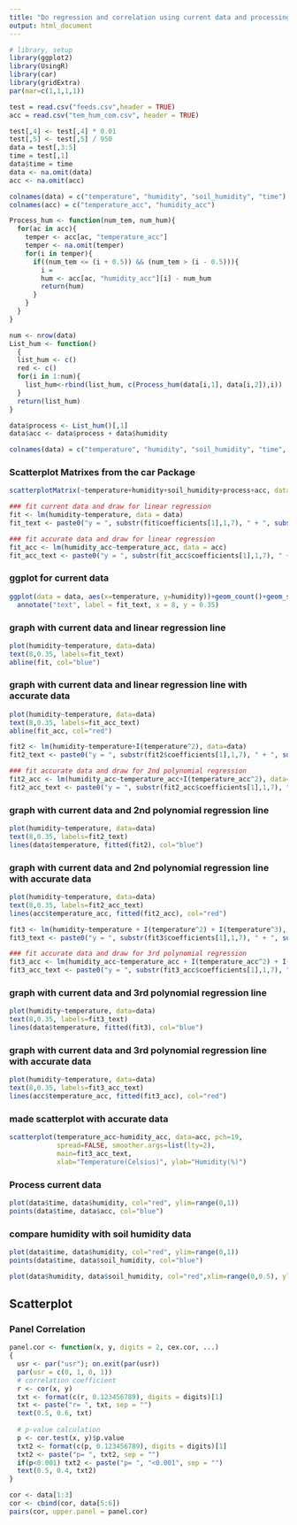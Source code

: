 ```yaml
---
title: "Do regression and correlation using current data and processing using accurate data"
output: html_document
---
```


```r
# library, setup
library(ggplot2)
library(UsingR)
library(car)
library(gridExtra)
par(mar=c(1,1,1,1))
```

```r
test = read.csv("feeds.csv",header = TRUE)
acc = read.csv("tem_hum_com.csv", header = TRUE)

test[,4] <- test[,4] * 0.01
test[,5] <- test[,5] / 950
data = test[,3:5]
time = test[,1]
data$time = time
data <- na.omit(data)
acc <- na.omit(acc)

colnames(data) = c("temperature", "humidity", "soil_humidity", "time")
colnames(acc) = c("temperature_acc", "humidity_acc")
```

```r
Process_hum <- function(num_tem, num_hum){
  for(ac in acc){
    temper <- acc[ac, "temperature_acc"]
    temper <- na.omit(temper)
    for(i in temper){
      if((num_tem <= (i + 0.5)) && (num_tem > (i - 0.5))){
        i = 
        hum <- acc[ac, "humidity_acc"][i] - num_hum
        return(hum)
      }
    }
  }
}

num <- nrow(data)
List_hum <- function()
  {
  list_hum <- c()
  red <- c()
  for(i in 1:num){
    list_hum<-rbind(list_hum, c(Process_hum(data[i,1], data[i,2]),i))
  }
  return(list_hum)
}

data$process <- List_hum()[,1]
data$acc <- data$process + data$humidity

colnames(data) = c("temperature", "humidity", "soil_humidity", "time", "process", "acc")
```

### Scatterplot Matrixes from the car Package
```r
scatterplotMatrix(~temperature+humidity+soil_humidity+process+acc, data=data, main="Three Cylinder Options")
```

```r
### fit current data and draw for linear regression
fit <- lm(humidity~temperature, data = data)
fit_text <- paste0("y = ", substr(fit$coefficients[1],1,7), " + ", substr(fit$coefficients[2],1,7), "x")

### fit accurate data and draw for linear regression
fit_acc <- lm(humidity_acc~temperature_acc, data = acc)
fit_acc_text <- paste0("y = ", substr(fit_acc$coefficients[1],1,7), " + ", substr(fit_acc$coefficients[2],1,7), "x")
```

### ggplot for current data
```r
ggplot(data = data, aes(x=temperature, y=humidity))+geom_count()+geom_smooth(method="lm") + 
  annotate("text", label = fit_text, x = 8, y = 0.35)
```

### graph with current data and linear regression line
```r
plot(humidity~temperature, data=data)
text(8,0.35, labels=fit_text)
abline(fit, col="blue")
```

### graph with current data and linear regression line with accurate data
```r
plot(humidity~temperature, data=data)
text(8,0.35, labels=fit_acc_text)
abline(fit_acc, col="red")
```

```r
fit2 <- lm(humidity~temperature+I(temperature^2), data=data)
fit2_text <- paste0("y = ", substr(fit2$coefficients[1],1,7), " + ", substr(fit2$coefficients[2],1,7), "x", " + ", substr(fit2$coefficients[3],1,7), "x^2")

### fit accurate data and draw for 2nd polynomial regression
fit2_acc <- lm(humidity_acc~temperature_acc+I(temperature_acc^2), data=acc)
fit2_acc_text <- paste0("y = ", substr(fit2_acc$coefficients[1],1,7), " + ", substr(fit2_acc$coefficients[2],1,7), "x", " + ", substr(fit2_acc$coefficients[3],1,7), "x^2")
```

### graph with current data and 2nd polynomial regression line
```r
plot(humidity~temperature, data=data)
text(8,0.35, labels=fit2_text)
lines(data$temperature, fitted(fit2), col="blue")
```

### graph with current data and 2nd polynomial regression line with accurate data
```r
plot(humidity~temperature, data=data)
text(8,0.35, labels=fit2_acc_text)
lines(acc$temperature_acc, fitted(fit2_acc), col="red")
```

```r
fit3 <- lm(humidity~temperature + I(temperature^2) + I(temperature^3), data=data)
fit3_text <- paste0("y = ", substr(fit3$coefficients[1],1,7), " + ", substr(fit3$coefficients[2],1,7), "x", " + ", substr(fit3$coefficients[3],1,7), "x^2", " + ", substr(fit3$coefficients[4],1,7), "x^3")

### fit accurate data and draw for 3rd polynomial regression
fit3_acc <- lm(humidity_acc~temperature_acc + I(temperature_acc^2) + I(temperature_acc^3), data=acc)
fit3_acc_text <- paste0("y = ", substr(fit3_acc$coefficients[1],1,7), " + ", substr(fit3_acc$coefficients[2],1,7), "x", " + ", substr(fit3_acc$coefficients[3],1,7), "x^2", " + ", substr(fit3_acc$coefficients[4],1,7), "x^3")
```

### graph with current data and 3rd polynomial regression line
```r
plot(humidity~temperature, data=data)
text(8,0.35, labels=fit3_text)
lines(data$temperature, fitted(fit3), col="blue")
```

### graph with current data and 3rd polynomial regression line with accurate data
```r
plot(humidity~temperature, data=data)
text(8,0.35, labels=fit3_acc_text)
lines(acc$temperature_acc, fitted(fit3_acc), col="red")
```

### made scatterplot with accurate data
```r
scatterplot(temperature_acc~humidity_acc, data=acc, pch=19,
            spread=FALSE, smoother.args=list(lty=2),
            main=fit3_acc_text,
            xlab="Temperature(Celsius)", ylab="Humidity(%)")
```

### Process current data
```r
plot(data$time, data$humidity, col="red", ylim=range(0,1))
points(data$time, data$acc, col="blue")
```

### compare humidity with soil humidity data
```r
plot(data$time, data$humidity, col="red", ylim=range(0,1))
points(data$time, data$soil_humidity, col="blue")

plot(data$humidity, data$soil_humidity, col="red",xlim=range(0,0.5), ylim=range(0,0.5))
```

## Scatterplot

### Panel Correlation
```r
panel.cor <- function(x, y, digits = 2, cex.cor, ...)
{
  usr <- par("usr"); on.exit(par(usr))
  par(usr = c(0, 1, 0, 1))
  # correlation coefficient
  r <- cor(x, y)
  txt <- format(c(r, 0.123456789), digits = digits)[1]
  txt <- paste("r= ", txt, sep = "")
  text(0.5, 0.6, txt)
  
  # p-value calculation
  p <- cor.test(x, y)$p.value
  txt2 <- format(c(p, 0.123456789), digits = digits)[1]
  txt2 <- paste("p= ", txt2, sep = "")
  if(p<0.001) txt2 <- paste("p= ", "<0.001", sep = "")
  text(0.5, 0.4, txt2)
}

cor <- data[1:3]
cor <- cbind(cor, data[5:6])
pairs(cor, upper.panel = panel.cor)
```


